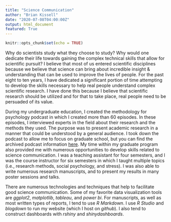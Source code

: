 ```yaml
---
title: "Science Communication"
author: "Brian Kissell"
date: "2020-07-08T04:00:00Z"
output: html_document
featured: True
---
```


```r
knitr::opts_chunk$set(echo = TRUE)
```

Why do scientists study what they choose to study? Why would one dedicate their life towards gaining the complex technical skills that allow for scientific pursuit? I believe that most of us entered scientific disciplines because we believe that science can bring about incredible insight & understanding that can be used to improve the lives of people. For the past eight to ten years, I have dedicated a significant portion of time attempting to develop the skills necessary to help real people understand complex scientific research. I have done this because I believe that scientific research should be utilized and for that to take place, real people need to be persuaded of its value.

During my undergraduate education, I created the methodology for psychology podcast in which I created more than 60 episodes. In these episodes, I interviewed experts in the field about their research and the methods they used. The purpose was to present academic research in a manner that could be understood by a general audience. I took down the podcast to allow me to focus on graduate school, but you can find the archived podcast information [here](https://methodologyforpsychology.wordpress.com/). My time within my graduate program also provided me with numerous opportunities to develop skills related to science communication. I was a teaching assistant for four semesters, and I was the course instructor for six semesters in which I taught multiple topics (i.e., research methods, social psychology, and stress). I was also able to write numerous research manuscripts, and to present my results in many poster sessions and talks.

There are numerous technologies and techniques that help to facilitate good science communication. Some of my favorite data visualization tools are *ggplot2*, *matplotlib*, *tableau*, and *power bi*. For manuscripts, as well as most written types of reports, I tend to use *R Markdown*. I use *R Studio* and *blogdown* to run my website (which I host on *github*). I also tend to construct dashboards with *rshiny* and *shinydashboards*.
